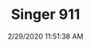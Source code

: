 ---
width: 1333
height: 2000
title: Singer 911
description: Singer 911 parked outside a hotel in LA.
date: 2/29/2020 11:51:38 AM
cameraMake: Sony
cameraModel: ILCE-7M3
lens: ZEISS Batis 2/40 CF
settingsfStop: f/6.3
settingsISO: ISO 800
settingsShutter: 1/40
settingsFocalLength: 40 mm
---